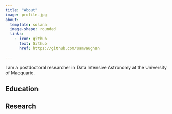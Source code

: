 ```yaml
---
title: "About"
image: profile.jpg
about:
  template: solana
  image-shape: rounded
  links:
    - icon: github
      text: Github
      href: https://github.com/samvaughan

---
```


I am a postdoctoral researcher in Data Intensive Astronomy at the University of Macquarie.

## Education

## Research

